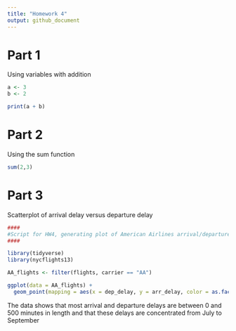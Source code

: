 ```yaml
---
title: "Homework 4"
output: github_document
---
```

# **Part 1**
Using variables with addition
```r
a <- 3
b <- 2

print(a + b)
```
# **Part 2**
Using the sum function
```r
sum(2,3)
```
# **Part 3**
Scatterplot of arrival delay versus departure delay
```r
####
#Script for HW4, generating plot of American Airlines arrival/departure delays
####

library(tidyverse)
library(nycflights13)

AA_flights <- filter(flights, carrier == "AA")

ggplot(data = AA_flights) +
  geom_point(mapping = aes(x = dep_delay, y = arr_delay, color = as.factor(month)))


```

The data shows that most arrival and departure delays are between 0 and 500 minutes in length and that these delays are concentrated from July to September